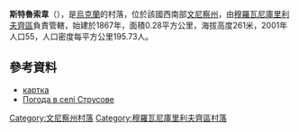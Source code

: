 {{coord|48|39|22|N|27|46|9|E|scale:30000|display=title}}

'''斯特魯索韋'''（{{lang-uk|Струсове}}），是[[烏克蘭|烏克蘭]]的村落，位於該國西南部[[文尼察州|文尼察州]]，由[[穆羅瓦尼庫里利夫齊區|穆羅瓦尼庫里利夫齊區]]負責管轄，始建於1867年，面積0.28平方公里，海拔高度261米，2001年人口55，人口密度每平方公里195.73人。

==參考資料==
*[http://gska2.rada.gov.ua/pls/z7502/A005?rdat1=02.01.2009&rf7571=2453 картка]{{dead link|date=2018年3月 |bot=InternetArchiveBot |fix-attempted=yes }}
* [http://weather.in.ua/ua/vinnickaja/25413 Погода в селі Струсове] {{Wayback|url=http://weather.in.ua/ua/vinnickaja/25413 |date=20111220135638 }}

[[Category:文尼察州村落|Category:文尼察州村落]]
[[Category:穆羅瓦尼庫里利夫齊區村落|Category:穆羅瓦尼庫里利夫齊區村落]]


{{Vinnytsia-geo-stub}}